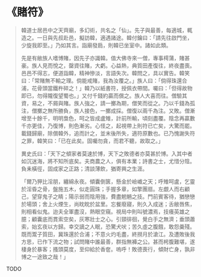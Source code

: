 # 《賭符》

> 韓道士居邑中之天齊廟，多幻術，共名之「仙」。先子與最善，每適城，輒造之。一日與先叔赴邑，擬訪韓，適遇諸途。韓付鑰曰：「請先往啟門坐，少旋我即至。」乃如其言。詣廟發扃，則韓已坐室中。諸如此類。
>
> 先是有敝族人嗜博賭，因先子亦識韓。值大佛寺來一僧，專事樗蒲，賭甚豪。族人見而悅之，罄資往賭，大虧。心益熱，典質田產復往，終夜盡喪。邑邑不得志，便道詣韓，精神慘淡，言語失次。韓問之，具以實告。韓笑曰：「常賭無不輸之理。倘能戒賭，我為汝覆之。」族人曰：「倘得珠還合浦，花骨頭當鐵杵碎之！」韓乃以紙書符，授佩衣帶間。囑曰：「但得故物即已，勿得隴復望蜀也。」又付千錢約贏而償之。族人大喜而往。僧驗其資，易之，不屑與賭。族人強之，請一擲為期，僧笑而從之。乃以千錢為孤注，僧擲之無所勝負，族人接色，一擲成採。僧復以兩千為注。又敗。僧漸增至十餘千，明明梟色，呵之皆成盧雉，計前所輸，頃刻盡覆。陰念再贏數千亦更佳，乃復博，則色漸劣。心怪之，起視帶上則符已亡矣，大驚而罷。載錢歸廟，除償韓外，追而計之，並末後所失，適符原數也。已乃愧謝失符之罪，韓笑曰：「已在此矣。固囑勿貪，而君不聽，故取之。」
>
> 異史氏曰：「天下之傾家者莫速於博，天下之敗德者亦莫甚於博。入其中者如沉迷海，將不知所底矣。夫商農之人，俱有本業；詩書之士，尤惜分陰。負耒橫徑，固成家之正路；清談薄飲，猶寄興之生涯。
>
> 「爾乃狎比淫朋，纏綿永夜。傾囊倒篋，懸金於嶮巇之天；呼雉呵盧，乞靈於淫昏之骨，盤施五木，似走圓珠；手握多章，如擎團扇。左覷人而右顧己，望穿鬼子之睛；陽示弱而陰用強，費盡魍魎之技。門前賓客待，猶戀戀於場頭；舍上火煙生，尚眈眈於盆里。忘餐廢寢，則久入成迷；舌敝唇焦，則相看似鬼。迨夫全軍盡沒，熱眼空窺。視局中則叫號濃焉，技癢英雄之臆；顧囊底而貫索空矣，灰寒壯士之心。引頸徘徊，覺白手之無濟；垂頭蕭索，始玄夜以方歸。幸交謫之人眠，恐驚犬吠；苦久虛之腹餓，敢怨羹殘。既而鬻子質田，冀珠還於合浦；不意火灼毛盡，終撈月於滄江。及遭敗後我方思，已作下流之物；試問賭中誰最善，群指無褲之公。甚而枵腹難堪，遂棲身於暴客；搔頭莫度，至仰給於香奩。嗚呼！敗德喪行，傾財亡身，孰非博之一途致之哉！」

TODO
